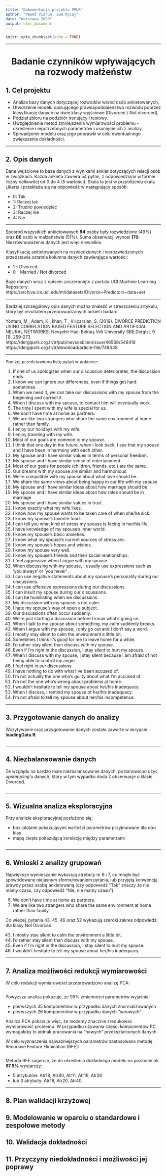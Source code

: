 ```yaml
---
title: "Dokumentacja projektu PMLR"
author: "Paweł Piorun, Ewa Rycaj"
date: "Warszawa 2020"
output: html_document
---
```


```r
knitr::opts_chunk$set(echo = TRUE)
```

***
  
<center>
# Badanie czynników wpływających na rozwody małżeństw
</center>

  
  
## 1. Cel projektu

* Analiza bazy danych dotyczącej rozwodów wśród osób ankietowanych,
* Utworzenie modelu opisującego prawdopodobieństwo rozwodu poprzez klasyfikację danych na dwie klasy wyjściowe (Divorced / Not divorced),  
* Podział zbioru na podzbiór trenujący i testowy,  
* Uwzględnienie metod zmniejszenia wymiarowości problemu - określenie niepotrzebnych parametrów i usunięcie ich z analizy,  
* Sprwadzenie modelu oraz jego poprawki w celu ewentualnego zwiększenia dokładności.  

***
  
## 2. Opis danych

Dane wejściowe to baza danych z wynikami ankiet dotyczących relacji osób w związkach. Każda ankieta zawiera 54 pytań, z odpowiedziami w formie liczby całkowitej od 0 do 4 (5 wartości). Skala ta jest w przybliżeniu skalą Likerta i przekłada się na odpowiedź w następujący sposób:  

* 0: Tak  
* 1: Raczej tak  
* 2: Trudno powiedzieć   
* 3: Raczej nie  
* 4: Nie  

***

Spośród wszystkich ankietowanych **84** osoby były rozwiedzione (49%) oraz **86** osób w małżeństwie (51%). Suma obserwacji wynosi **170**. Niezrównoważenie danych jest więc niewielkie.  
  
Klasyfikację ankietowanych na rozwiedzionych i nierozwiedzionych przedstawia ostatnia kolumna danych zawierająca wartości:  

* 1 - Divorced
* 0 - Married / Not divorced

Bazę danych wraz z opisem zaczerpnięto z portalu UCI Machine Learning Repository:  
https://archive.ics.uci.edu/ml/datasets/Divorce+Predictors+data+set

***

Bardziej szczegółowy opis danych można znaleźć w streszczeniu artykułu, który był rezultatem przeprowadzanych ankiet i badań:  

Yöntem, M , Adem, K , İlhan, T , Kılıçarslan, S. (2019). DIVORCE PREDICTION USING CORRELATION BASED FEATURE SELECTION AND ARTIFICIAL NEURAL NETWORKS. Nevşehir Hacı Bektaş Veli University SBE Dergisi, 9 (1), 259-273.  
https://dergipark.org.tr/tr/pub/nevsosbilen/issue/46568/549416  
https://dergipark.org.tr/tr/download/article-file/748448  

***

Poniżej przedstawiono listę pytań w ankiecie:

1. If one of us apologizes when our discussion deteriorates, the discussion ends.
2. I know we can ignore our differences, even if things get hard sometimes.
3. When we need it, we can take our discussions with my spouse from the beginning and correct it.
4. When I discuss with my spouse, to contact him will eventually work.
5. The time I spent with my wife is special for us.
6. We don't have time at home as partners.
7. We are like two strangers who share the same environment at home rather than family.
8. I enjoy our holidays with my wife.
9. I enjoy traveling with my wife.
10. Most of our goals are common to my spouse.
11. I think that one day in the future, when I look back, I see that my spouse and I have been in harmony with each other.
12. My spouse and I have similar values in terms of personal freedom.
13. My spouse and I have similar sense of entertainment.
14. Most of our goals for people (children, friends, etc.) are the same.
15. Our dreams with my spouse are similar and harmonious.
16. We're compatible with my spouse about what love should be.
17. We share the same views about being happy in our life with my spouse
18. My spouse and I have similar ideas about how marriage should be
19. My spouse and I have similar ideas about how roles should be in marriage
20. My spouse and I have similar values in trust.
21. I know exactly what my wife likes.
22. I know how my spouse wants to be taken care of when she/he sick.
23. I know my spouse's favorite food.
24. I can tell you what kind of stress my spouse is facing in her/his life.
25. I have knowledge of my spouse's inner world.
26. I know my spouse's basic anxieties.
27. I know what my spouse's current sources of stress are.
28. I know my spouse's hopes and wishes.
29. I know my spouse very well.
30. I know my spouse's friends and their social relationships.
31. I feel aggressive when I argue with my spouse.
32. When discussing with my spouse, I usually use expressions such as ‘you always’ or ‘you never’ .
33. I can use negative statements about my spouse's personality during our discussions.
34. I can use offensive expressions during our discussions.
35. I can insult my spouse during our discussions.
36. I can be humiliating when we discussions.
37. My discussion with my spouse is not calm.
38. I hate my spouse's way of open a subject.
39. Our discussions often occur suddenly.
40. We're just starting a discussion before I know what's going on.
41. When I talk to my spouse about something, my calm suddenly breaks.
42. When I argue with my spouse, ı only go out and I don't say a word.
43. I mostly stay silent to calm the environment a little bit.
44. Sometimes I think it's good for me to leave home for a while.
45. I'd rather stay silent than discuss with my spouse.
46. Even if I'm right in the discussion, I stay silent to hurt my spouse.
47. When I discuss with my spouse, I stay silent because I am afraid of not being able to control my anger.
48. I feel right in our discussions.
49. I have nothing to do with what I've been accused of.
50. I'm not actually the one who's guilty about what I'm accused of.
51. I'm not the one who's wrong about problems at home.
52. I wouldn't hesitate to tell my spouse about her/his inadequacy.
53. When I discuss, I remind my spouse of her/his inadequacy.
54. I'm not afraid to tell my spouse about her/his incompetence. 

***

## 3. Przygotowanie danych do analizy

Wczytywanie oraz przygotowanie danych zostało zawarte w skrypcie **loadingData.R**:

``` r

```

***

## 4. Niezbalansowanie danych

Ze względu na bardzo małe niezbalansowanie danych, postanowiono użyć *upsampling'u* danych, który w tym wypadku doda 2 obserwacje o klasie Divorced.

``` r
```


***

## 5. Wizualna analiza eksploracyjna

Przy analizie eksploracyjnej posłużono się:

* box-plotami pokazującymi wartości parametrów przyjmowane dla obu klas
* mapą ciepła pokazującą korelację między parametrami

``` r
```

***

## 6. Wnioski z analizy grupowań

Największe wymieszanie wykazują atrybuty nr 6 i 7, co mogło być spowodowane niejasnym sformułowaniem pytania, lub przyjętą konwencją prawdy przez osobę ankietowaną (czy odpowiedź "Tak" znaczy że nie mamy czasu, czy odpowiedź "Nie, nie mamy czasu"):  

6. We don't have time at home as partners.  
7. We are like two strangers who share the same environment at home rather than family.  

Co więcej, pytania 43, 45, 46 oraz 52 wykazują szeroki zakres odpowiedzi dla klasy Not Divorced:

43. I mostly stay silent to calm the environment a little bit.
45. I'd rather stay silent than discuss with my spouse.
46. Even if I'm right in the discussion, I stay silent to hurt my spouse.
52. I wouldn't hesitate to tell my spouse about her/his inadequacy.

***

## 7. Analiza możliwości redukcji wymiarowości

W celu redukcji wymiarowości przeprowadzono analizę PCA:
``` r
```

Powyższa analiza pokazuje, że 99% zmienności parametrów wyjaśnia:

* pierwszych 35 komponentów w przypadku danych znormalizowanych
* pierwszych 26 komponentów w przypadku danych "surowych"

Analiza PCA pokazuje więc, że możemy znacznie zredukować wymiarowość problemu. W przypadku używania części komponentów PC wymagałoby to jednak pracowania na "nowych" przekształconych danych.

W celu wyznaczenia najważniejszych parametrów zastosowano metodę Recursive Feature Elimination (RFE):
``` r
```

Metoda RFE sugeruje, że do określenia dokładnego modelu na poziomie ok. **97.5%** wystarczy:

* 5 atrybutów: Atr18, Atr40, Atr11, Atr19, Atr26
* lub 3 atrybuty: Atr18, Atr20, Atr40

***

## 8. Plan walidacji krzyżowej

## 9. Modelowanie w oparciu o standardowe i zespołowe metody

## 10. Walidacja dokładności

## 11. Przyczyny niedokładności i możliwości jej poprawy
